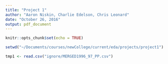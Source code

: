 ```yaml
---
title: "Project 1"
author: "Aaron Niskin, Charlie Edelson, Chris Leonard"
date: "October 26, 2016"
output: pdf_document
---
```


```r
knitr::opts_chunk$set(echo = TRUE)
```

```r
setwd("~/Documents/courses/newCollege/current/eda/projects/project1")
```

```r
tmp1 <- read.csv("ignore/MERGED1996_97_PP.csv")
```